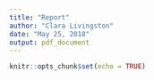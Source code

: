 ```yaml
---
title: "Report"
author: "Clara Livingston"
date: "May 25, 2018"
output: pdf_document
---
```


```r
knitr::opts_chunk$set(echo = TRUE)
```
